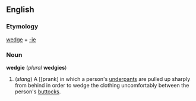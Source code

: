 ==English==
===Etymology===
[[wedge]] + [[-ie]]

===Noun===
'''wedgie''' (''plural'' '''wedgies''')

#(''slang'') A [[prank] in which a person's [[underpants]] are pulled up sharply from behind in order to wedge the clothing uncomfortably between the person's [[buttocks]].
